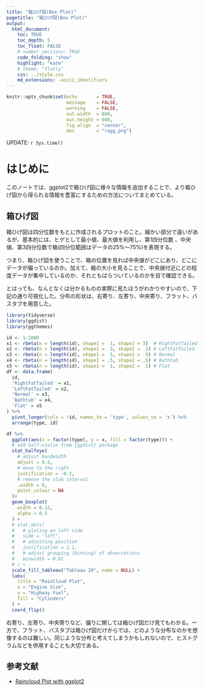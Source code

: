 ```yaml
---
title: "箱ひげ図(Box Plot)"
pagetitle: "箱ひげ図(Box Plot)"
output:
  html_document:
    toc: TRUE
    toc_depth: 5
    toc_float: FALSE
    # number_sections: TRUE
    code_folding: "show"
    highlight: "kate"
    # theme: "flatly"
    css: ../style.css
    md_extensions: -ascii_identifiers
---
```


```r
knitr::opts_chunk$set(echo       = TRUE,
                      message    = FALSE,
                      warning    = FALSE,
                      out.width  = 800,
                      out.height = 600,
                      fig.align  = "center",
                      dev        = "ragg_png")
```

<div class="update-right">
UPDATE: `r Sys.time()`
</div>


# はじめに

このノートでは、ggplot2で箱ひげ図に様々な情報を追加することで、より箱ひげ図から得られる情報を豊富にするための方法についてまとめている。

## 箱ひげ図

箱ひげ図は四分位数をもとに作成されるプロットのこと。細かい部分で違いがあるが、基本的には、ヒゲとして最小値、最大値を利用し、第1四分位数
、中央値、第3四分位数で箱(四分位範囲はデータの25%～75%)を表現する。

つまり、箱ひげ図を使うことで、箱の位置を見れば中央値がどこにあり、どこにデータが偏っているのか。加えて、箱の大小を見ることで、中央値付近にどの程度データが集中しているのか、それともばらついているのかを目で確認できる。

とはっても、なんとなくは分かるものの実際に見たほうがわかりやすいので、下記の通り可視化した。分布の形状は、右寄り、左寄り、中央寄り、フラット、バスタブを用意した。

```r
library(tidyverse)
library(ggdist)
library(ggthemes)

id <- 1:1000
x1 <- rbeta(n = length(id), shape1 =  1, shape2 = 3)  # RightFatTailed
x2 <- rbeta(n = length(id), shape1 =  3, shape2 =  1) # LeftFatTailed 
x3 <- rbeta(n = length(id), shape1 =  5, shape2 =  5) # Normal
x4 <- rbeta(n = length(id), shape1 = .5, shape2 = .5) # Bathtub
x5 <- rbeta(n = length(id), shape1 =  1, shape2 =  1) # Flat
df <- data.frame(
  id, 
  'RightFatTailed' = x1,
  'LeftFatTailed' = x2,
  'Normal' = x3,
  'Bathtub' = x4,
  'Flat' = x5
) %>% 
  pivot_longer(cols = !id, names_to = 'type', values_to = 'x') %>% 
  arrange(type, id)

df %>% 
  ggplot(aes(x = factor(type), y = x, fill = factor(type))) +
  # add half-violin from {ggdist} package
  stat_halfeye(
    # adjust bandwidth
    adjust = 0.5,
    # move to the right
    justification = -0.2,
    # remove the slub interval
    .width = 0,
    point_colour = NA
  )+
  geom_boxplot(
    width = 0.12,
    alpha = 0.5
  ) +
  # stat_dots(
  #   # ploting on left side
  #   side = "left",
  #   # adjusting position
  #   justification = 1.1,
  #   # adjust grouping (binning) of observations
  #   binwidth = 0.01
  # ) +
  scale_fill_tableau("Tableau 20", name = NULL) +
  labs(
    title = "RainCloud Plot",
    x = "Engine Size",
    y = "Highway Fuel",
    fill = "Cylinders"
  ) +
  coord_flip()
```

右寄り、左寄り、中央寄りなど、偏りに関しては箱ひげ図だけ見てもわかる。一方で、フラット、バスタブは箱ひげ図だけからでは、どのような分布なのかを想像するのは難しい。同じような分布と考えてしまうかもしれないので、ヒストグラムなどを併用することも大切である。

## 参考文献

- [Raincloud Plot with ggplot2](https://rpubs.com/rana2hin/raincloud)


